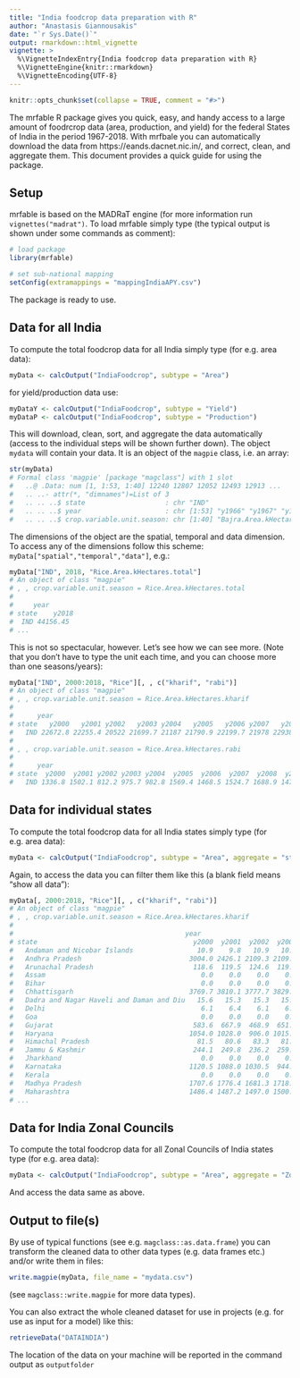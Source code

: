 ```yaml
---
title: "India foodcrop data preparation with R"
author: "Anastasis Giannousakis"
date: "`r Sys.Date()`"
output: rmarkdown::html_vignette
vignette: >
  %\VignetteIndexEntry{India foodcrop data preparation with R}
  %\VignetteEngine{knitr::rmarkdown}
  %\VignetteEncoding{UTF-8}
---
```


```r
knitr::opts_chunk$set(collapse = TRUE, comment = "#>")
```

The mrfable R package gives you quick, easy, and handy access to a large amount of foodrcrop data (area, production, and yield) for the federal States of India in the period 1967-2018. With mrfbale you can automatically download the data from https://eands.dacnet.nic.in/, and correct, clean, and aggregate them. This document provides a quick guide for using the package. 

## Setup

mrfable is based on the MADRaT engine (for more information run `vignettes("madrat")`. To load mrfable simply type (the typical output is shown under some commands as comment):

```r
# load package
library(mrfable)

# set sub-national mapping
setConfig(extramappings = "mappingIndiaAPY.csv")
```

The package is ready to use. 

## Data for all India

To compute the total foodcrop data for all India simply type (for e.g. area data):
```r
myData <- calcOutput("IndiaFoodcrop", subtype = "Area")
```
for yield/production data use:
```r
myDataY <- calcOutput("IndiaFoodcrop", subtype = "Yield")
myDataP <- calcOutput("IndiaFoodcrop", subtype = "Production")
```
This will download, clean, sort, and aggregate the data automatically (access to the individual steps will be shown further down).
The object `mydata` will contain your data. It is an object of the `magpie` class, i.e. an array:
```r
str(myData)
# Formal class 'magpie' [package "magclass"] with 1 slot
#   ..@ .Data: num [1, 1:53, 1:40] 12240 12807 12052 12493 12913 ...
#   .. ..- attr(*, "dimnames")=List of 3
#   .. .. ..$ state                    : chr "IND"
#   .. .. ..$ year                     : chr [1:53] "y1966" "y1967" "y1968" "y1969" ...
#   .. .. ..$ crop.variable.unit.season: chr [1:40] "Bajra.Area.kHectares.total" "Barley.Area.kHectares.total" "Gram.Area.kHectares.total" "Jowar.Area.kHectares.total" ...
```
The dimensions of the object are the spatial, temporal and data dimension. To access any of the dimensions follow this scheme: `myData["spatial","temporal","data"]`, e.g.:
```r
myData["IND", 2018, "Rice.Area.kHectares.total"]
# An object of class "magpie"
# , , crop.variable.unit.season = Rice.Area.kHectares.total
#
#     year
# state    y2018
#  IND 44156.45
# ...
```
This is not so spectacular, however. Let's see how we can see more.
(Note that you don't have to type the unit each time, and you can choose more than one seasons/years):
```r
myData["IND", 2000:2018, "Rice"][, , c("kharif", "rabi")]
# An object of class "magpie"
# , , crop.variable.unit.season = Rice.Area.kHectares.kharif
#
#      year
# state   y2000   y2001 y2002   y2003 y2004   y2005   y2006 y2007   y2008    y2009    y2010    y2011   y2012    y2013 y2014    y2015    y2016    y2017    y2018
#   IND 22672.8 22255.4 20522 21699.7 21187 21790.9 22199.7 21978 22938.9 20979.07 22724.91 23113.69 22488.8 23029.17 39829 39656.45 39845.77 39349.27 39964.35
#
# , , crop.variable.unit.season = Rice.Area.kHectares.rabi
#
#      year
# state  y2000  y2001 y2002 y2003 y2004  y2005  y2006  y2007  y2008  y2009    y2010  y2011    y2012    y2013   y2014    y2015    y2016    y2017    y2018
#   IND 1336.8 1502.1 812.2 975.7 982.8 1569.4 1468.5 1524.7 1688.9 1478.1 1939.762 1321.6 1352.174 2037.124 4281.56 3842.727 4147.582 4424.799 4192.091
```

## Data for individual states

To compute the total foodcrop data for all India states simply type (for e.g. area data):
```r
myData <- calcOutput("IndiaFoodcrop", subtype = "Area", aggregate = "state")
```
Again, to access the data you can filter them like this (a blank field means "show all data"):
```r
myData[, 2000:2018, "Rice"][, , c("kharif", "rabi")]
# An object of class "magpie"
# , , crop.variable.unit.season = Rice.Area.kHectares.kharif
#
#                                           year
# state                                       y2000  y2001  y2002  y2003  y2004  y2005  y2006  y2007  y2008    y2009    y2010    y2011    y2012    y2013   y2014     y2015
#   Andaman and Nicobar Islands                10.9    9.8   10.9   10.6   10.7   10.6   10.6    7.3    7.9    8.140    8.390    8.100    7.850    8.005    6.43    6.1000
#   Andhra Pradesh                           3004.0 2426.1 2109.3 2109.0 2215.0 2526.0 2641.0 2578.0 2803.0 2063.000 2922.000 2874.000 2487.000 2651.000 1635.00 1399.0000
#   Arunachal Pradesh                         118.6  119.5  124.6  119.2  121.6  122.3  122.3  124.0  126.8  121.468  121.570  123.500  126.085  131.990  127.20  128.3000
#   Assam                                       0.0    0.0    0.0    0.0    0.0    0.0    0.0    0.0    0.0    0.000    0.000    0.000    0.000    0.000 2078.94 2080.0050
#   Bihar                                       0.0    0.0    0.0    0.0    0.0    0.0    0.0    0.0    0.0    0.000    0.000    0.000    0.000    0.000 3181.11 3151.0120
#   Chhattisgarh                             3769.7 3810.1 3777.7 3829.0 3746.7 3747.2 3723.6 3752.4 3734.0 3670.700 3702.500 3773.800 3784.800 3802.100 3808.50 3816.0000
#   Dadra and Nagar Haveli and Daman and Diu   15.6   15.3   15.3   15.3   15.2   15.4   15.4   15.6   15.4   14.545   12.800   12.320   15.850   15.260   15.38   17.5333
#   Delhi                                       6.1    6.4    6.1    6.5    6.0    7.5    7.4    7.4    7.4    6.821    7.045    6.850    6.700    6.040    6.04    6.0350
#   Goa                                         0.0    0.0    0.0    0.0    0.0    0.0    0.0    0.0    0.0    0.000    0.000    0.000    0.000    0.000   27.84   27.7300
#   Gujarat                                   583.6  667.9  468.9  651.4  661.7  666.0  693.0  726.0  722.0  658.000  728.000  752.000  672.000  757.000  755.00  741.0000
#   Haryana                                  1054.0 1028.0  906.0 1015.0 1028.0 1052.0 1041.0 1075.0 1210.0 1205.000 1245.000 1235.000 1215.000 1228.000 1287.00 1354.0000
#   Himachal Pradesh                           81.5   80.6   83.3   81.3   81.0   79.4   79.2   78.6   77.7   76.696   77.064   77.230   76.900   74.360   72.47   73.6850
#   Jammu & Kashmir                           244.1  249.8  236.2  259.8  250.0  259.0  252.5  263.2  257.6  259.892  261.347  262.169  261.660  271.490  276.42  304.5000
#   Jharkhand                                   0.0    0.0    0.0    0.0    0.0    0.0    0.0    0.0    0.0    0.000    0.000    0.000    0.000    0.000 1502.20 1588.9790
#   Karnataka                                1120.5 1088.0 1030.5  944.3 1056.0 1076.0 1066.0 1051.0 1130.0 1102.000 1130.000 1118.000 1048.000 1035.000 1000.00  977.0000
#   Kerala                                      0.0    0.0    0.0    0.0    0.0    0.0    0.0    0.0    0.0    0.000    0.000    0.000    0.000    0.000  152.97  150.7663
#   Madhya Pradesh                           1707.6 1776.4 1681.3 1718.8 1622.5 1657.7 1661.3 1558.9 1682.3 1445.700 1602.900 1662.000 1882.600 1930.000 2153.00 2024.0000
#   Maharashtra                              1486.4 1487.2 1497.0 1500.0 1488.0 1474.0 1491.0 1535.0 1500.0 1450.000 1486.000 1516.000 1528.000 1568.000 1508.00 1471.0000
# ...
```

## Data for India Zonal Councils

To compute the total foodcrop data for all Zonal Councils of India states type (for e.g. area data):
```r
myData <- calcOutput("IndiaFoodcrop", subtype = "Area", aggregate = "Zonal.Council")
```
And access the data same as above.

## Output to file(s)

By use of typical functions (see e.g. `magclass::as.data.frame`) you can transform the cleaned data to other data types (e.g. data frames etc.) and/or write them in files:
```r
write.magpie(myData, file_name = "mydata.csv")
```
(see `magclass::write.magpie` for more data types).

You can also extract the whole cleaned dataset for use in projects (e.g. for use as input for a model) like this:
```r
retrieveData("DATAINDIA")
```
The location of the data on your machine will be reported in the command output as `outputfolder`
